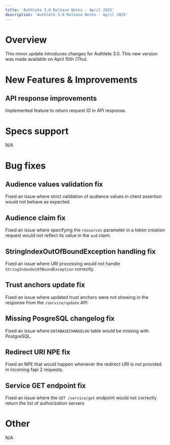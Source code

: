 ```yaml
---
title: 'Authlete 3.0 Release Notes - April 2025'
description: 'Authlete 3.0 Release Notes - April 2025'
---
```


# Overview

This minor update introduces changes for Authlete 3.0.
This new version was made available on April 10th (Thu).

# New Features & Improvements

## API response improvements

Implemented feature to return request ID in API response.

# Specs support

N/A

# Bug fixes

## Audience values validation fix

Fixed an issue where strict validation of audience values in client assertion would not behave as expected.

## Audience claim fix

Fixed an issue where specifying the `resources` parameter in a token creation request would not reflect its value in the `aud` claim.

## StringIndexOutOfBoundException handling fix

Fixed an issue where URI processing would not handle `StringIndexOutOfBoundException` correctly.

## Trust anchors update fix

Fixed an issue where updated trust anchors were not showing in the response from the `/service/update` API.

## Missing PosgreSQL changelog fix

Fixed an issue where `DATABASECHANGELOG` table would be missing with PostgreSQL.

## Redirect URI NPE fix

Fixed an NPE that would happen whenever the redirect URI is not provided in incoming fapi 2 requests.

## Service GET endpoint fix

Fixed an issue where the `GET /service/get` endpoint would not correctly return the list of authorization servers

# Other

N/A
